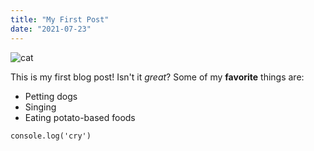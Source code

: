 ```yaml
---
title: "My First Post"
date: "2021-07-23"
---
```


![cat](https://s36537.pcdn.co/wp-content/uploads/2018/03/A-scared-cat-or-kitten-hiding-under-a-table-or-chair.jpg.webp)

This is my first blog post! Isn't it *great*?
Some of my **favorite** things are:
* Petting dogs
* Singing
* Eating potato-based foods

`console.log('cry')`